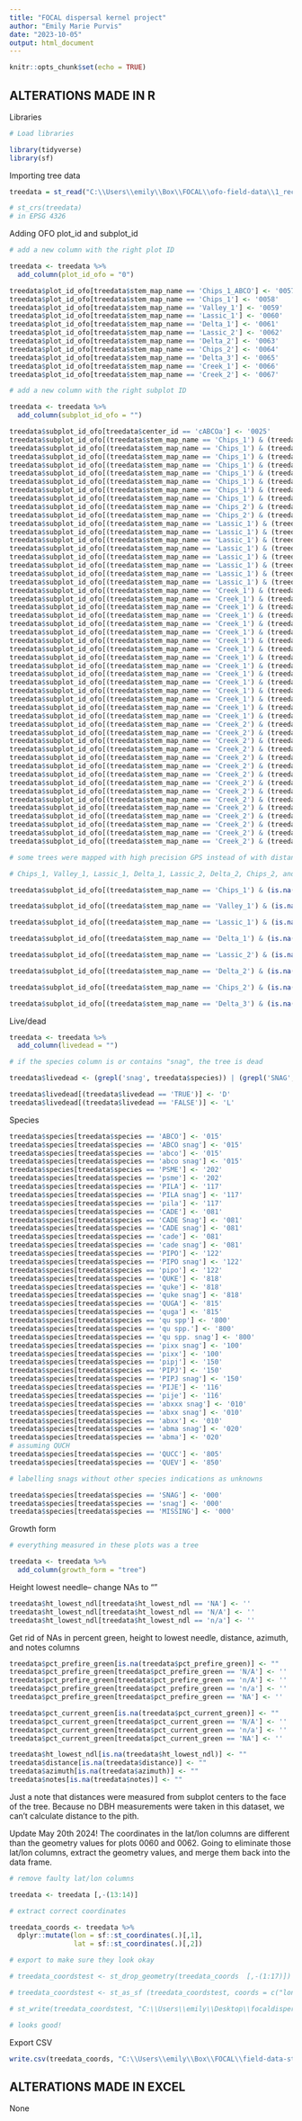 ```yaml
---
title: "FOCAL dispersal kernel project"
author: "Emily Marie Purvis"
date: "2023-10-05"
output: html_document
---
```


```r
knitr::opts_chunk$set(echo = TRUE)
```

## ALTERATIONS MADE IN R

Libraries 

```r

# Load libraries 

library(tidyverse)
library(sf)

```
Importing tree data

```r

treedata = st_read("C:\\Users\\emily\\Box\\FOCAL\\ofo-field-data\\1_received-data\\0004\\data\\updated\\stems_v4.gpkg")

# st_crs(treedata)
# in EPSG 4326

```

Adding OFO plot_id and subplot_id

```r
# add a new column with the right plot ID

treedata <- treedata %>%
  add_column(plot_id_ofo = "0")

treedata$plot_id_ofo[treedata$stem_map_name == 'Chips_1_ABCO'] <- '0057'
treedata$plot_id_ofo[treedata$stem_map_name == 'Chips_1'] <- '0058'
treedata$plot_id_ofo[treedata$stem_map_name == 'Valley_1'] <- '0059'
treedata$plot_id_ofo[treedata$stem_map_name == 'Lassic_1'] <- '0060'
treedata$plot_id_ofo[treedata$stem_map_name == 'Delta_1'] <- '0061'
treedata$plot_id_ofo[treedata$stem_map_name == 'Lassic_2'] <- '0062'
treedata$plot_id_ofo[treedata$stem_map_name == 'Delta_2'] <- '0063'
treedata$plot_id_ofo[treedata$stem_map_name == 'Chips_2'] <- '0064'
treedata$plot_id_ofo[treedata$stem_map_name == 'Delta_3'] <- '0065'
treedata$plot_id_ofo[treedata$stem_map_name == 'Creek_1'] <- '0066'
treedata$plot_id_ofo[treedata$stem_map_name == 'Creek_2'] <- '0067'

# add a new column with the right subplot ID

treedata <- treedata %>%
  add_column(subplot_id_ofo = "") 

treedata$subplot_id_ofo[treedata$center_id == 'cABCOa'] <- '0025'
treedata$subplot_id_ofo[(treedata$stem_map_name == 'Chips_1') & (treedata$center_id == 'c24a')] <- '0026'
treedata$subplot_id_ofo[(treedata$stem_map_name == 'Chips_1') & (treedata$center_id == 'c23a')] <- '0027'
treedata$subplot_id_ofo[(treedata$stem_map_name == 'Chips_1') & (treedata$center_id == 'c22a')] <- '0028'
treedata$subplot_id_ofo[(treedata$stem_map_name == 'Chips_1') & (treedata$center_id == 'c21a')] <- '0029'
treedata$subplot_id_ofo[(treedata$stem_map_name == 'Chips_1') & (treedata$center_id == 'c17a')] <- '0030'
treedata$subplot_id_ofo[(treedata$stem_map_name == 'Chips_1') & (treedata$center_id == 'c18a')] <- '0031'
treedata$subplot_id_ofo[(treedata$stem_map_name == 'Chips_1') & (treedata$center_id == 'c19a')] <- '0032'
treedata$subplot_id_ofo[(treedata$stem_map_name == 'Chips_1') & (treedata$center_id == 'c20a')] <- '0033'
treedata$subplot_id_ofo[(treedata$stem_map_name == 'Chips_2') & (treedata$center_id == 'C16A')] <- '0034'
treedata$subplot_id_ofo[(treedata$stem_map_name == 'Chips_2') & (treedata$center_id == 'C12A')] <- '0035'
treedata$subplot_id_ofo[(treedata$stem_map_name == 'Lassic_1') & (treedata$center_id == 'c24a')] <- '0036'
treedata$subplot_id_ofo[(treedata$stem_map_name == 'Lassic_1') & (treedata$center_id == 'c23a')] <- '0037'
treedata$subplot_id_ofo[(treedata$stem_map_name == 'Lassic_1') & (treedata$center_id == 'c22a')] <- '0038'
treedata$subplot_id_ofo[(treedata$stem_map_name == 'Lassic_1') & (treedata$center_id == 'c21a')] <- '0039'
treedata$subplot_id_ofo[(treedata$stem_map_name == 'Lassic_1') & (treedata$center_id == 'c17a')] <- '0040'
treedata$subplot_id_ofo[(treedata$stem_map_name == 'Lassic_1') & (treedata$center_id == 'c18a')] <- '0041'
treedata$subplot_id_ofo[(treedata$stem_map_name == 'Lassic_1') & (treedata$center_id == 'c19a')] <- '0042'
treedata$subplot_id_ofo[(treedata$stem_map_name == 'Lassic_1') & (treedata$center_id == 'c20a')] <- '0043'
treedata$subplot_id_ofo[(treedata$stem_map_name == 'Creek_1') & (treedata$center_id == 'c11')] <- '0044'
treedata$subplot_id_ofo[(treedata$stem_map_name == 'Creek_1') & (treedata$center_id == 'c10')] <- '0045'
treedata$subplot_id_ofo[(treedata$stem_map_name == 'Creek_1') & (treedata$center_id == 'c14')] <- '0046'
treedata$subplot_id_ofo[(treedata$stem_map_name == 'Creek_1') & (treedata$center_id == 'c15')] <- '0047'
treedata$subplot_id_ofo[(treedata$stem_map_name == 'Creek_1') & (treedata$center_id == 'c16')] <- '0048'
treedata$subplot_id_ofo[(treedata$stem_map_name == 'Creek_1') & (treedata$center_id == 'c12')] <- '0049'
treedata$subplot_id_ofo[(treedata$stem_map_name == 'Creek_1') & (treedata$center_id == 'c08')] <- '0050'
treedata$subplot_id_ofo[(treedata$stem_map_name == 'Creek_1') & (treedata$center_id == 'c07')] <- '0051'
treedata$subplot_id_ofo[(treedata$stem_map_name == 'Creek_1') & (treedata$center_id == 'c06')] <- '0052'
treedata$subplot_id_ofo[(treedata$stem_map_name == 'Creek_1') & (treedata$center_id == 'c13')] <- '0053'
treedata$subplot_id_ofo[(treedata$stem_map_name == 'Creek_1') & (treedata$center_id == 'c09')] <- '0054'
treedata$subplot_id_ofo[(treedata$stem_map_name == 'Creek_1') & (treedata$center_id == 'c01')] <- '0055'
treedata$subplot_id_ofo[(treedata$stem_map_name == 'Creek_1') & (treedata$center_id == 'c05')] <- '0056'
treedata$subplot_id_ofo[(treedata$stem_map_name == 'Creek_1') & (treedata$center_id == 'c02')] <- '0057'
treedata$subplot_id_ofo[(treedata$stem_map_name == 'Creek_1') & (treedata$center_id == 'c03')] <- '0058'
treedata$subplot_id_ofo[(treedata$stem_map_name == 'Creek_1') & (treedata$center_id == 'c04')] <- '0059'
treedata$subplot_id_ofo[(treedata$stem_map_name == 'Creek_2') & (treedata$center_id == 'c06')] <- '0060'
treedata$subplot_id_ofo[(treedata$stem_map_name == 'Creek_2') & (treedata$center_id == 'c02')] <- '0061'
treedata$subplot_id_ofo[(treedata$stem_map_name == 'Creek_2') & (treedata$center_id == 'c01')] <- '0062'
treedata$subplot_id_ofo[(treedata$stem_map_name == 'Creek_2') & (treedata$center_id == 'c05')] <- '0063'
treedata$subplot_id_ofo[(treedata$stem_map_name == 'Creek_2') & (treedata$center_id == 'c13')] <- '0064'
treedata$subplot_id_ofo[(treedata$stem_map_name == 'Creek_2') & (treedata$center_id == 'c14')] <- '0065'
treedata$subplot_id_ofo[(treedata$stem_map_name == 'Creek_2') & (treedata$center_id == 'c10')] <- '0066'
treedata$subplot_id_ofo[(treedata$stem_map_name == 'Creek_2') & (treedata$center_id == 'c15')] <- '0067'
treedata$subplot_id_ofo[(treedata$stem_map_name == 'Creek_2') & (treedata$center_id == 'c11')] <- '0068'
treedata$subplot_id_ofo[(treedata$stem_map_name == 'Creek_2') & (treedata$center_id == 'c07')] <- '0069'
treedata$subplot_id_ofo[(treedata$stem_map_name == 'Creek_2') & (treedata$center_id == 'c03')] <- '0070'
treedata$subplot_id_ofo[(treedata$stem_map_name == 'Creek_2') & (treedata$center_id == 'c04')] <- '0071'
treedata$subplot_id_ofo[(treedata$stem_map_name == 'Creek_2') & (treedata$center_id == 'c08')] <- '0072'
treedata$subplot_id_ofo[(treedata$stem_map_name == 'Creek_2') & (treedata$center_id == 'c12')] <- '0073'
treedata$subplot_id_ofo[(treedata$stem_map_name == 'Creek_2') & (treedata$center_id == 'c16')] <- '0074'

# some trees were mapped with high precision GPS instead of with distance/azimuth. as such, they don't have subplot centers. going to create a "catchall" or "undefined" subplot for each plot for these trees.

# Chips_1, Valley_1, Lassic_1, Delta_1, Lassic_2, Delta_2, Chips_2, and Delta_3

treedata$subplot_id_ofo[(treedata$stem_map_name == 'Chips_1') & (is.na(treedata$center_id))] <- '0333'

treedata$subplot_id_ofo[(treedata$stem_map_name == 'Valley_1') & (is.na(treedata$center_id))] <- '0334'

treedata$subplot_id_ofo[(treedata$stem_map_name == 'Lassic_1') & (is.na(treedata$center_id))] <- '0335'

treedata$subplot_id_ofo[(treedata$stem_map_name == 'Delta_1') & (is.na(treedata$center_id))] <- '0336'

treedata$subplot_id_ofo[(treedata$stem_map_name == 'Lassic_2') & (is.na(treedata$center_id))] <- '0337'

treedata$subplot_id_ofo[(treedata$stem_map_name == 'Delta_2') & (is.na(treedata$center_id))] <- '0338'

treedata$subplot_id_ofo[(treedata$stem_map_name == 'Chips_2') & (is.na(treedata$center_id))] <- '0339'

treedata$subplot_id_ofo[(treedata$stem_map_name == 'Delta_3') & (is.na(treedata$center_id))] <- '0340'

```

Live/dead

```r

treedata <- treedata %>%
  add_column(livedead = "")

# if the species column is or contains "snag", the tree is dead

treedata$livedead <- (grepl('snag', treedata$species)) | (grepl('SNAG', treedata$species)) | (grepl('Snag', treedata$species))

treedata$livedead[(treedata$livedead == 'TRUE')] <- 'D'
treedata$livedead[(treedata$livedead == 'FALSE')] <- 'L'

```

Species

```r

treedata$species[treedata$species == 'ABCO'] <- '015'
treedata$species[treedata$species == 'ABCO snag'] <- '015'
treedata$species[treedata$species == 'abco'] <- '015'
treedata$species[treedata$species == 'abco snag'] <- '015'
treedata$species[treedata$species == 'PSME'] <- '202'
treedata$species[treedata$species == 'psme'] <- '202'
treedata$species[treedata$species == 'PILA'] <- '117'
treedata$species[treedata$species == 'PILA snag'] <- '117'
treedata$species[treedata$species == 'pila'] <- '117'
treedata$species[treedata$species == 'CADE'] <- '081'
treedata$species[treedata$species == 'CADE Snag'] <- '081'
treedata$species[treedata$species == 'CADE snag'] <- '081'
treedata$species[treedata$species == 'cade'] <- '081'
treedata$species[treedata$species == 'cade snag'] <- '081'
treedata$species[treedata$species == 'PIPO'] <- '122'
treedata$species[treedata$species == 'PIPO snag'] <- '122'
treedata$species[treedata$species == 'pipo'] <- '122'
treedata$species[treedata$species == 'QUKE'] <- '818'
treedata$species[treedata$species == 'quke'] <- '818'
treedata$species[treedata$species == 'quke snag'] <- '818'
treedata$species[treedata$species == 'QUGA'] <- '815'
treedata$species[treedata$species == 'quga'] <- '815'
treedata$species[treedata$species == 'qu spp'] <- '800'
treedata$species[treedata$species == 'qu spp.'] <- '800'
treedata$species[treedata$species == 'qu spp. snag'] <- '800'
treedata$species[treedata$species == 'pixx snag'] <- '100'
treedata$species[treedata$species == 'pixx'] <- '100'
treedata$species[treedata$species == 'pipj'] <- '150'
treedata$species[treedata$species == 'PIPJ'] <- '150'
treedata$species[treedata$species == 'PIPJ snag'] <- '150'
treedata$species[treedata$species == 'PIJE'] <- '116'
treedata$species[treedata$species == 'pije'] <- '116'
treedata$species[treedata$species == 'abxxx snag'] <- '010'
treedata$species[treedata$species == 'abxx snag'] <- '010'
treedata$species[treedata$species == 'abxx'] <- '010'
treedata$species[treedata$species == 'abma snag'] <- '020'
treedata$species[treedata$species == 'abma'] <- '020'
# assuming QUCH
treedata$species[treedata$species == 'QUCC'] <- '805'
treedata$species[treedata$species == 'QUEV'] <- '850'

# labelling snags without other species indications as unknowns

treedata$species[treedata$species == 'SNAG'] <- '000'
treedata$species[treedata$species == 'snag'] <- '000'
treedata$species[treedata$species == 'MISSING'] <- '000'
```

Growth form

```r

# everything measured in these plots was a tree

treedata <- treedata %>%
  add_column(growth_form = "tree")

```


Height lowest needle-- change NAs to ""

```r

treedata$ht_lowest_ndl[treedata$ht_lowest_ndl == 'NA'] <- ''
treedata$ht_lowest_ndl[treedata$ht_lowest_ndl == 'N/A'] <- ''
treedata$ht_lowest_ndl[treedata$ht_lowest_ndl == 'n/a'] <- ''

```

Get rid of NAs in percent green, height to lowest needle, distance, azimuth, and notes columns

```r

treedata$pct_prefire_green[is.na(treedata$pct_prefire_green)] <- ""
treedata$pct_prefire_green[treedata$pct_prefire_green == 'N/A'] <- ''
treedata$pct_prefire_green[treedata$pct_prefire_green == 'n/A'] <- ''
treedata$pct_prefire_green[treedata$pct_prefire_green == 'n/a'] <- ''
treedata$pct_prefire_green[treedata$pct_prefire_green == 'NA'] <- ''

treedata$pct_current_green[is.na(treedata$pct_current_green)] <- ""
treedata$pct_current_green[treedata$pct_current_green == 'N/A'] <- ''
treedata$pct_current_green[treedata$pct_current_green == 'n/a'] <- ''
treedata$pct_current_green[treedata$pct_current_green == 'NA'] <- ''

treedata$ht_lowest_ndl[is.na(treedata$ht_lowest_ndl)] <- ""
treedata$distance[is.na(treedata$distance)] <- ""
treedata$azimuth[is.na(treedata$azimuth)] <- ""
treedata$notes[is.na(treedata$notes)] <- ""

```

Just a note that distances were measured from subplot centers to the face of the tree. Because no DBH measurements were taken in this dataset, we can't calculate distance to the pith.

Update May 20th 2024! The coordinates in the lat/lon columns are different than the geometry values for plots 0060 and 0062. Going to eliminate those lat/lon columns, extract the geometry values, and merge them back into the data frame.

```r

# remove faulty lat/lon columns

treedata <- treedata [,-(13:14)]

# extract correct coordinates

treedata_coords <- treedata %>%
  dplyr::mutate(lon = sf::st_coordinates(.)[,1],
                lat = sf::st_coordinates(.)[,2])

# export to make sure they look okay

# treedata_coordstest <- st_drop_geometry(treedata_coords  [,-(1:17)])

# treedata_coordstest <- st_as_sf (treedata_coordstest, coords = c("lon", "lat"), crs = 4326)

# st_write(treedata_coordstest, "C:\\Users\\emily\\Desktop\\focaldispersalkernaltestcoords.gpkg")

# looks good!

```

Export CSV

```r

write.csv(treedata_coords, "C:\\Users\\emily\\Box\\FOCAL\\field-data-standardization\\FOCAL.dispersal.kernel.project\\20240520_FOCAL_dispersal_kernel_project.csv")

```


## ALTERATIONS MADE IN EXCEL

None


